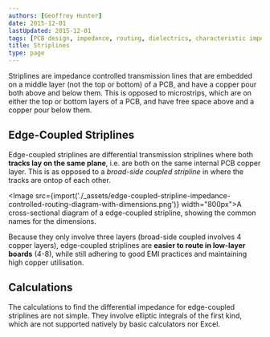 ```yaml
---
authors: [Geoffrey Hunter]
date: 2015-12-01
lastUpdated: 2015-12-01
tags: [PCB design, impedance, routing, dielectrics, characteristic impedance, waveguides, microstrips, striplines]
title: Striplines
type: page
---
```


Striplines are impedance controlled transmission lines that are embedded on a middle layer (not the top or bottom) of a PCB, and have a copper pour both above and below them. This is opposed to microstrips, which are on either the top or bottom layers of a PCB, and have free space above and a copper pour below them.

## Edge-Coupled Striplines

Edge-coupled striplines are differential transmission striplines where both **tracks lay on the same plane**, i.e. are both on the same internal PCB copper layer. This is as opposed to a _broad-side coupled stripline_ in where the tracks are ontop of each other.

<Image src={import('./_assets/edge-coupled-stripline-impedance-controlled-routing-diagram-with-dimensions.png')} width="800px">A cross-sectional diagram of a edge-coupled stripline, showing the common names for the dimensions.</Image>

Because they only involve three layers (broad-side coupled involves 4 copper layers), edge-coupled striplines are **easier to route in low-layer boards** (4-8), while still adhering to good EMI practices and maintaining high copper utilisation.

## Calculations

The calculations to find the differential impedance for edge-coupled striplines are not simple. They involve elliptic integrals of the first kind, which are not supported natively by basic calculators nor Excel.
